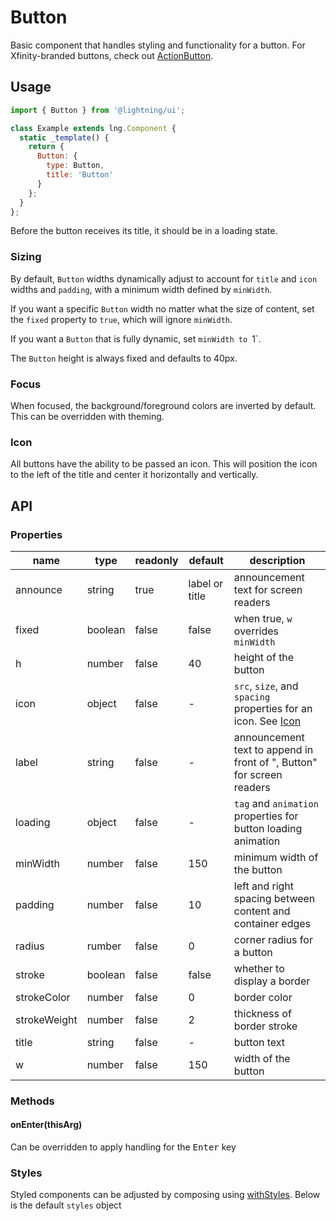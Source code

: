 
# Button

Basic component that handles styling and functionality for a button. For Xfinity-branded buttons, check out [ActionButton](?path=/docs/actionbutton--base).

## Usage

```js
import { Button } from '@lightning/ui';

class Example extends lng.Component {
  static _template() {
    return {
      Button: {
        type: Button,
        title: 'Button'
      }
    };
  }
};
```

Before the button receives its title, it should be in a loading state.

<Canvas>
  <Story id="elements-button--basic" />
</Canvas>


### Sizing

By default, `Button` widths dynamically adjust to account for `title` and `icon` widths and `padding`, with a minimum width defined by `minWidth`.

If you want a specific `Button` width no matter what the size of content, set the `fixed` property to `true`, which will ignore `minWidth`.

If you want a `Button` that is fully dynamic, set `minWidth to `1`.

The `Button` height is always fixed and defaults to 40px.

### Focus

When focused, the background/foreground colors are inverted by default. This can be overridden with theming.

### Icon

All buttons have the ability to be passed an icon. This will position the icon to the left of the title and center it horizontally and vertically.

## API

### Properties

name|type|readonly|default|description
--|--|--|--|--
announce|string|true|label or title|announcement text for screen readers
fixed|boolean|false|false|when true, `w` overrides `minWidth`
h|number|false|40|height of the button
icon|object|false|-|`src`, `size`, and `spacing` properties for an icon. See <a href="?path=/docs/icon--basic">Icon</a>
label|string|false|-|announcement text to append in front of ", Button" for screen readers
loading|object|false|-|`tag` and `animation` properties for button loading animation
minWidth|number|false|150|minimum width of the button
padding|number|false|10|left and right spacing between content and container edges
radius|rumber|false|0|corner radius for a button
stroke|boolean|false|false|whether to display a border
strokeColor|number|false|0|border color
strokeWeight|number|false|2|thickness of border stroke
title|string|false|-|button text
w|number|false|150|width of the button

### Methods

#### onEnter(thisArg)

Can be overridden to apply handling for the <kbd>Enter</kbd> key

### Styles

Styled components can be adjusted by composing using [withStyles](?path=/docs/mixins-withstyles--basic). Below is the default `styles` object

<Theme theme={Button.styles} />